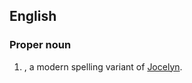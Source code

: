 ==English==

===Proper noun===
{{en-proper noun}}

# {{given name|lang=en|female|from=Germanic languages}}, a modern spelling variant of [[Jocelyn]].